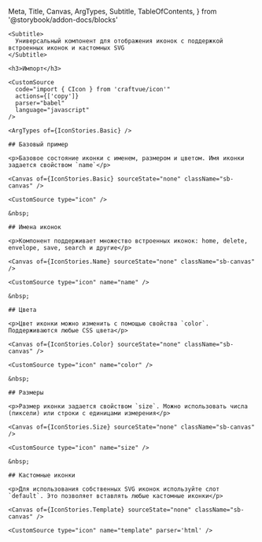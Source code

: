   Meta,
  Title,
  Canvas,
  ArgTypes,
  Subtitle,
  TableOfContents,
} from '@storybook/addon-docs/blocks'

<Meta title="Components/Icon" />

<div className='sb-docs-wrapper' >
  <div className='sb-docs-content'>
    <Title>Иконка</Title>

    <Subtitle>
      Универсальный компонент для отображения иконок с поддержкой встроенных иконок и кастомных SVG
    </Subtitle>

    <h3>Импорт</h3>

    <CustomSource
      code="import { CIcon } from 'craftvue/icon'"
      actions={['copy']}
      parser="babel"
      language="javascript"
    />

    <ArgTypes of={IconStories.Basic} />

    ## Базовый пример

    <p>Базовое состояние иконки с именем, размером и цветом. Имя иконки задается свойством `name`</p>

    <Canvas of={IconStories.Basic} sourceState="none" className="sb-canvas" />

    <CustomSource type="icon" />

    &nbsp;

    ## Имена иконок

    <p>Компонент поддерживает множество встроенных иконок: home, delete, envelope, save, search и другие</p>

    <Canvas of={IconStories.Name} sourceState="none" className="sb-canvas" />

    <CustomSource type="icon" name="name" />

    &nbsp;

    ## Цвета

    <p>Цвет иконки можно изменить с помощью свойства `color`. Поддерживаются любые CSS цвета</p>

    <Canvas of={IconStories.Color} sourceState="none" className="sb-canvas" />

    <CustomSource type="icon" name="color" />

    &nbsp;

    ## Размеры

    <p>Размер иконки задается свойством `size`. Можно использовать числа (пиксели) или строки с единицами измерения</p>

    <Canvas of={IconStories.Size} sourceState="none" className="sb-canvas" />

    <CustomSource type="icon" name="size" />

    &nbsp;

    ## Кастомные иконки

    <p>Для использования собственных SVG иконок используйте слот `default`. Это позволяет вставлять любые кастомные иконки</p>

    <Canvas of={IconStories.Template} sourceState="none" className="sb-canvas" />

    <CustomSource type="icon" name="template" parser='html' />

  </div>

  <div>
    <TableOfContents
      className='sb-docs-toc sb-unstyled'
      title='Компоненты'
      contentsSelector='.sb-docs-content'
      headingSelector="h2"
      ignoreSelector='.sbdocs-subtitle'
    />
  </div>
</div>
